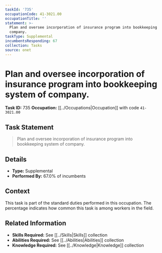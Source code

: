 ```yaml
---
taskId: '735'
occupationCode: 41-3021.00
occupationTitle: ''
statement: >-
  Plan and oversee incorporation of insurance program into bookkeeping system of
  company.
taskType: Supplemental
incumbentsResponding: 67
collection: Tasks
source: onet
---
```

# Plan and oversee incorporation of insurance program into bookkeeping system of company.

**Task ID:** 735
**Occupation:** [[../Occupations|Occupation]] with code `41-3021.00`

## Task Statement

> Plan and oversee incorporation of insurance program into bookkeeping system of company.

## Details

- **Type:** Supplemental
- **Performed By:** 67.0% of incumbents

## Context

This task is part of the standard duties performed in this occupation. The percentage indicates how common this task is among workers in the field.

## Related Information

- **Skills Required:** See [[../Skills|Skills]] collection
- **Abilities Required:** See [[../Abilities|Abilities]] collection
- **Knowledge Required:** See [[../Knowledge|Knowledge]] collection
